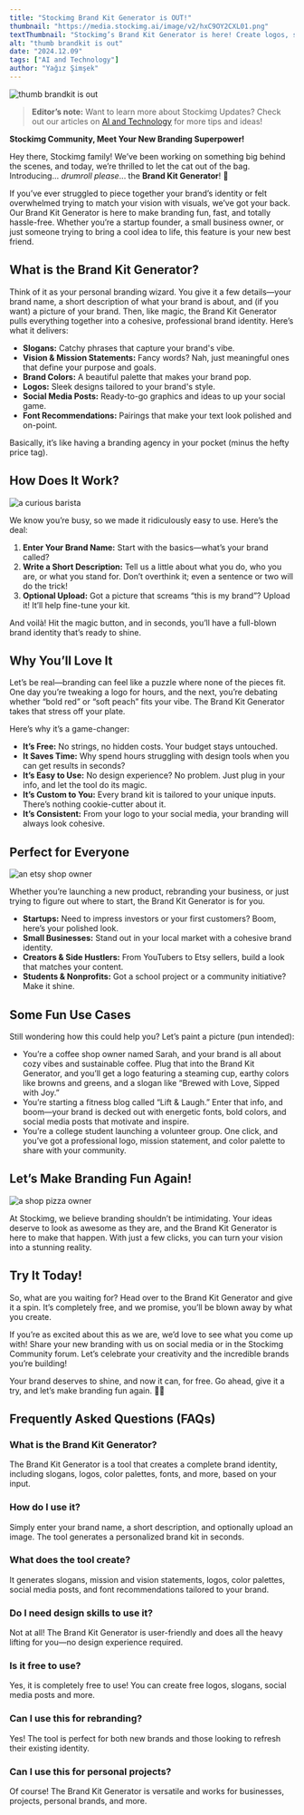 ```yaml
---
title: "Stockimg Brand Kit Generator is OUT!"
thumbnail: "https://media.stockimg.ai/image/v2/hxC9OY2CXL01.png"
textThumbnail: "Stockimg’s Brand Kit Generator is here! Create logos, slogans, color palettes, and more in seconds. Perfect for businesses, creators, and students. Start building your brand today!"
alt: "thumb brandkit is out"
date: "2024.12.09"
tags: ["AI and Technology"]
author: "Yağız Şimşek"
---
```


![thumb brandkit is out](https://media.stockimg.ai/image/v2/hxC9OY2CXL01.png)

> **Editor’s note:** Want to learn more about Stockimg Updates? Check out our articles on [AI and Technology](https://stockimg.ai/blog/ai-and-technology) for more tips and ideas!

**Stockimg Community, Meet Your New Branding Superpower!**  

Hey there, Stockimg family! We’ve been working on something big behind the scenes, and today, we’re thrilled to let the cat out of the bag. Introducing… *drumroll please*... the **Brand Kit Generator**! 🎉  

If you’ve ever struggled to piece together your brand’s identity or felt overwhelmed trying to match your vision with visuals, we’ve got your back. Our Brand Kit Generator is here to make branding fun, fast, and totally hassle-free. Whether you’re a startup founder, a small business owner, or just someone trying to bring a cool idea to life, this feature is your new best friend.  

## What is the Brand Kit Generator?  

Think of it as your personal branding wizard. You give it a few details—your brand name, a short description of what your brand is about, and (if you want) a picture of your brand. Then, like magic, the Brand Kit Generator pulls everything together into a cohesive, professional brand identity. Here’s what it delivers:  

- **Slogans:** Catchy phrases that capture your brand's vibe.  
- **Vision & Mission Statements:** Fancy words? Nah, just meaningful ones that define your purpose and goals.  
- **Brand Colors:** A beautiful palette that makes your brand pop.  
- **Logos:** Sleek designs tailored to your brand's style.  
- **Social Media Posts:** Ready-to-go graphics and ideas to up your social game.  
- **Font Recommendations:** Pairings that make your text look polished and on-point.  

Basically, it’s like having a branding agency in your pocket (minus the hefty price tag).  

## How Does It Work?

![a curious barista](https://media.stockimg.ai/image/v2/0viLdKPapMJB.png)

We know you’re busy, so we made it ridiculously easy to use. Here’s the deal:  

1. **Enter Your Brand Name:** Start with the basics—what’s your brand called?  
2. **Write a Short Description:** Tell us a little about what you do, who you are, or what you stand for. Don’t overthink it; even a sentence or two will do the trick!  
3. **Optional Upload:** Got a picture that screams “this is my brand”? Upload it! It’ll help fine-tune your kit.  

And voilà! Hit the magic button, and in seconds, you’ll have a full-blown brand identity that’s ready to shine.  

## Why You’ll Love It  

Let’s be real—branding can feel like a puzzle where none of the pieces fit. One day you’re tweaking a logo for hours, and the next, you’re debating whether “bold red” or “soft peach” fits your vibe. The Brand Kit Generator takes that stress off your plate.  

Here’s why it’s a game-changer:  

- **It’s Free:** No strings, no hidden costs. Your budget stays untouched.
- **It Saves Time:** Why spend hours struggling with design tools when you can get results in seconds?
- **It’s Easy to Use:** No design experience? No problem. Just plug in your info, and let the tool do its magic.
- **It’s Custom to You:** Every brand kit is tailored to your unique inputs. There’s nothing cookie-cutter about it.
- **It’s Consistent:** From your logo to your social media, your branding will always look cohesive.

## Perfect for Everyone  

![an etsy shop owner](https://media.stockimg.ai/image/v2/WXn7Mqi_vbEI.png)

Whether you’re launching a new product, rebranding your business, or just trying to figure out where to start, the Brand Kit Generator is for you.  

- **Startups:** Need to impress investors or your first customers? Boom, here’s your polished look.  
- **Small Businesses:** Stand out in your local market with a cohesive brand identity.  
- **Creators & Side Hustlers:** From YouTubers to Etsy sellers, build a look that matches your content.  
- **Students & Nonprofits:** Got a school project or a community initiative? Make it shine.  

## Some Fun Use Cases 

Still wondering how this could help you? Let’s paint a picture (pun intended):  

- You’re a coffee shop owner named Sarah, and your brand is all about cozy vibes and sustainable coffee. Plug that into the Brand Kit Generator, and you’ll get a logo featuring a steaming cup, earthy colors like browns and greens, and a slogan like “Brewed with Love, Sipped with Joy.”  
- You’re starting a fitness blog called “Lift & Laugh.” Enter that info, and boom—your brand is decked out with energetic fonts, bold colors, and social media posts that motivate and inspire.  
- You’re a college student launching a volunteer group. One click, and you’ve got a professional logo, mission statement, and color palette to share with your community.  

## Let’s Make Branding Fun Again!

![a shop pizza owner](https://media.stockimg.ai/image/v2/DznOR3PQ3Ql5.png)

At Stockimg, we believe branding shouldn’t be intimidating. Your ideas deserve to look as awesome as they are, and the Brand Kit Generator is here to make that happen. With just a few clicks, you can turn your vision into a stunning reality.  

## Try It Today! 

So, what are you waiting for? Head over to the Brand Kit Generator and give it a spin. It’s completely free, and we promise, you’ll be blown away by what you create.

If you’re as excited about this as we are, we’d love to see what you come up with! Share your new branding with us on social media or in the Stockimg Community forum. Let’s celebrate your creativity and the incredible brands you’re building!

Your brand deserves to shine, and now it can, for free. Go ahead, give it a try, and let’s make branding fun again. 🎨✨

## Frequently Asked Questions (FAQs)

### What is the Brand Kit Generator?
The Brand Kit Generator is a tool that creates a complete brand identity, including slogans, logos, color palettes, fonts, and more, based on your input.

### How do I use it?
Simply enter your brand name, a short description, and optionally upload an image. The tool generates a personalized brand kit in seconds.

### What does the tool create?
It generates slogans, mission and vision statements, logos, color palettes, social media posts, and font recommendations tailored to your brand.

### Do I need design skills to use it?
Not at all! The Brand Kit Generator is user-friendly and does all the heavy lifting for you—no design experience required.

### Is it free to use?
Yes, it is completely free to use! You can create free logos, slogans, social media posts and more.

### Can I use this for rebranding?
Yes! The tool is perfect for both new brands and those looking to refresh their existing identity.

### Can I use this for personal projects?
Of course! The Brand Kit Generator is versatile and works for businesses, projects, personal brands, and more.